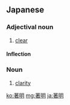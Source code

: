 ==Japanese==
{{ja-kanjitab|ちょ|めい|yomi=on}}

===Adjectival noun===
{{ja-adj|infl=na|ちょめい}}

# [[clear]]

====Inflection====
{{ja-na|ちょめい}}

===Noun===
{{ja-noun|ちょめい}}

# [[clarity]]

[[ko:著明]]
[[mg:著明]]
[[ja:著明]]